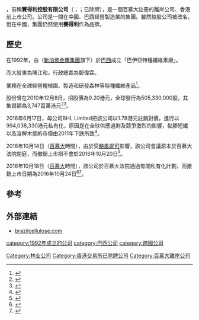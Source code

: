 {{primarysources|time=2019-04-30T03:24:55+00:00}}
'''{{lang|en|Bracell Limited}}'''，前稱'''賽得利控股有限公司'''（{{lang-en|Sateri Holdings Limited}}；{{HKEX|1768|Cat=no}}；已除牌），是一間百慕大註冊的離岸公司、香港前上市公司。公司是一間在中國、巴西經營製造業的集團。雖然控股公司被改名{{lang|en|Bracell }}，但在中國，集團仍然使用'''賽得利'''作為品牌。

==歷史==
在1992年，由{{link-en|百旺集團|Asia Pacific Resources International Holdings|}}（[[新加坡金鷹集團|新加坡金鷹集團]]旗下）於[[巴西|巴西]]成立「巴伊亞特種纖維素廠」。

而大股東為陳江和。行政總裁為鄭偉霖。

業務在全球經營種植園、製造和研發森林等特種纖維產品<ref>{{Cite web |url=http://www.brazilcellulose.com/cn/company/about-us |title=Bracell Limited簡介 |access-date=2016-06-20 |archive-date=2017-04-07 |archive-url=https://web.archive.org/web/20170407141131/http://www.brazilcellulose.com/cn/company/about-us |dead-url=no }}</ref>。

股份曾在2010年12月8日，招股價為9.20港元，全球發行為505,330,000股，其集資額為3,747百萬港元<ref>{{Cite web |url=http://www.hkexnews.hk/listedco/listconews/SEHK/2010/1126/LTN20101126026_C.pdf |title=Bracell Limited招股資料 |access-date=2016-06-20 |archive-date=2017-04-07 |archive-url=https://web.archive.org/web/20170407152501/http://www.hkexnews.hk/listedco/listconews/SEHK/2010/1126/LTN20101126026_C.pdf |dead-url=no }}</ref><ref>{{Cite web |url=http://www.hkexnews.hk/listedco/listconews/SEHK/2010/1126/LTN20101126024_C.pdf |title=Bracell Limited招股資料通告 |access-date=2016-06-20 |archive-date=2017-04-07 |archive-url=https://web.archive.org/web/20170407152603/http://www.hkexnews.hk/listedco/listconews/SEHK/2010/1126/LTN20101126024_C.pdf |dead-url=no }}</ref>。

2016年6月17日，母公司BHL Limited把該公司以1.78港元註銷對價，進行以994,038,330港元私有化，原因是在全球供應過剩及競爭激烈的影響，黏膠短纖以及溶解木漿的市價由2011年下跌所致<ref>{{Cite web |url=http://www.hkexnews.hk/listedco/listconews/sehk/2016/0617/LTN20160617642_C.pdf |title=聯合公告 BHL LIMITED建議根據《公司法》第99條以安排計劃的方式將BRACELL LIMITED私有化及建議撤銷BRACELL LIMITED的上市地位 |access-date=2016-06-20 |archive-date=2017-04-07 |archive-url=https://web.archive.org/web/20170407152615/http://www.hkexnews.hk/listedco/listconews/sehk/2016/0617/LTN20160617642_C.pdf |dead-url=no }}</ref>。

2016年10月14日（[[百慕大|百慕大]]時間），由於受[[颶風|颶風]][[妮可|妮可]]影響，該公司會議原本於百慕大法院閉庭，而撤銷上市把不會於2016年10月20日<ref>{{Cite web |url=http://www.hkexnews.hk/listedco/listconews/sehk/2016/1014/LTN20161014597_C.pdf |title=聯合公告BHL LIMITED建議以安排計劃的方式將BRACELL LIMITED私有化 (1)延遲就批准該計劃的呈請舉行的法院聆訊 (2)該計劃的預期生效日期及撤銷股份上市地位的預期日期發生變動 |access-date=2016-10-14 |archive-date=2017-04-07 |archive-url=https://web.archive.org/web/20170407152557/http://www.hkexnews.hk/listedco/listconews/sehk/2016/1014/LTN20161014597_C.pdf |dead-url=no }}</ref>。

2016年10月18日（[[百慕大|百慕大]]時間），該公司於百慕大法院通過有關私有化計劃，而撤銷上市日期為2016年10月24日<ref>{{Cite web |url=http://www.hkexnews.hk/listedco/listconews/SEHK/2016/1019/LTN20161019167_C.pdf |title=聯合公告BHL LIMITED建議以安排計劃的方式將BRACELL LIMITED私有化(1)就批准該計劃的呈請舉行法院聆訊的結果(2)記錄時間及(3)若干事件的預期日期 |access-date=2016-10-19 |archive-date=2017-04-07 |archive-url=https://web.archive.org/web/20170407152454/http://www.hkexnews.hk/listedco/listconews/SEHK/2016/1019/LTN20161019167_C.pdf |dead-url=no }}</ref><ref>{{Cite web |url=http://www.hkexnews.hk/listedco/listconews/sehk/2016/1021/LTN20161021006_C.pdf |title=聯合公告 BHL LIMITED建議以安排計劃的方式將BRACELL LIMITED私有化(1)該計劃的生效日期(2)受限制股份單位要約的結果(3)撤銷股份的上市地位及(4)寄發該計劃及受限制股份單位要約下的付款支票 |access-date=2016-10-20 |archive-date=2017-04-07 |archive-url=https://web.archive.org/web/20170407152608/http://www.hkexnews.hk/listedco/listconews/sehk/2016/1021/LTN20161021006_C.pdf |dead-url=no }}</ref>。

==參考==
{{reflist}}

==外部連結==
*[http://www.brazilcellulose.com brazilcellulose.com] {{Wayback|url=http://www.brazilcellulose.com/ |date=20181221130622 }}

[[category:1992年成立的公司|category:1992年成立的公司]]
[[Category:林业公司|Category:林业公司]]
[[category:巴西公司|category:巴西公司]]
[[category:跨國公司|category:跨國公司]]
[[Category:香港交易所已除牌公司|Category:香港交易所已除牌公司]]
[[Category:百慕大離岸公司|Category:百慕大離岸公司]]